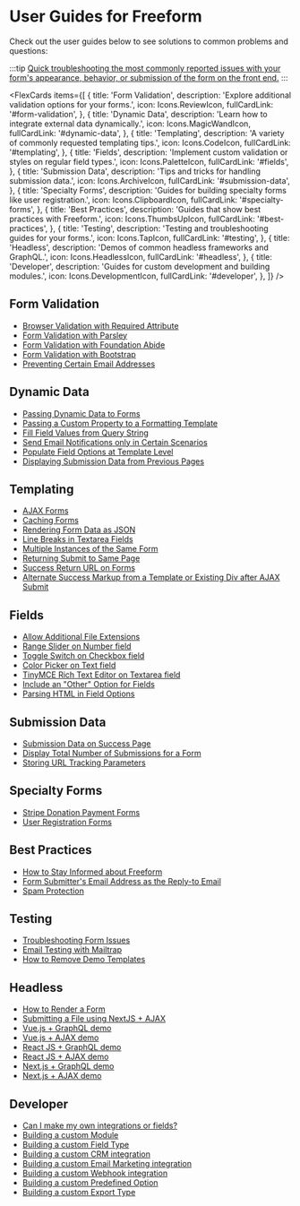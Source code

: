 

# User Guides for Freeform

Check out the user guides below to see solutions to common problems and questions:

:::tip
[Quick troubleshooting the most commonly reported issues with your form's appearance, behavior, or submission of the form on the front end.](./testing/troubleshooting-form-issues.mdx)
:::

<FlexCards
  items={[
    {
      title: 'Form Validation',
      description: 'Explore additional validation options for your forms.',
      icon: Icons.ReviewIcon,
      fullCardLink: '#form-validation',
    },
    {
      title: 'Dynamic Data',
      description: 'Learn how to integrate external data dynamically.',
      icon: Icons.MagicWandIcon,
      fullCardLink: '#dynamic-data',
    },
    {
      title: 'Templating',
      description: 'A variety of commonly requested templating tips.',
      icon: Icons.CodeIcon,
      fullCardLink: '#templating',
    },
    {
      title: 'Fields',
      description:
        'Implement custom validation or styles on regular field types.',
      icon: Icons.PaletteIcon,
      fullCardLink: '#fields',
    },
    {
      title: 'Submission Data',
      description: 'Tips and tricks for handling submission data.',
      icon: Icons.ArchiveIcon,
      fullCardLink: '#submission-data',
    },
    {
      title: 'Specialty Forms',
      description:
        'Guides for building specialty forms like user registration.',
      icon: Icons.ClipboardIcon,
      fullCardLink: '#specialty-forms',
    },
    {
      title: 'Best Practices',
      description: 'Guides that show best practices with Freeform.',
      icon: Icons.ThumbsUpIcon,
      fullCardLink: '#best-practices',
    },
    {
      title: 'Testing',
      description: 'Testing and troubleshooting guides for your forms.',
      icon: Icons.TapIcon,
      fullCardLink: '#testing',
    },
    {
      title: 'Headless',
      description: 'Demos of common headless frameworks and GraphQL.',
      icon: Icons.HeadlessIcon,
      fullCardLink: '#headless',
    },
    {
      title: 'Developer',
      description: 'Guides for custom development and building modules.',
      icon: Icons.DevelopmentIcon,
      fullCardLink: '#developer',
    },
  ]}
/>

## Form Validation

- [Browser Validation with Required Attribute](form-validation/required-attribute.mdx)
- [Form Validation with Parsley](form-validation/form-validation-with-parsley.mdx)
- [Form Validation with Foundation Abide](form-validation/form-validation-with-foundation-abide.mdx)
- [Form Validation with Bootstrap](form-validation/form-validation-with-bootstrap.mdx)
- [Preventing Certain Email Addresses](form-validation/preventing-email-addresses.mdx)

## Dynamic Data

- [Passing Dynamic Data to Forms](dynamic-data/passing-dynamic-data-to-forms.mdx)
- [Passing a Custom Property to a Formatting Template](dynamic-data/passing-custom-property-to-formatting-template.mdx)
- [Fill Field Values from Query String](dynamic-data/fill-field-values-from-query-string.mdx)
- [Send Email Notifications only in Certain Scenarios](dynamic-data/email-notifications-certain-scenarios.mdx)
- [Populate Field Options at Template Level](dynamic-data/populate-field-options-at-template-level.mdx)
- [Displaying Submission Data from Previous Pages](dynamic-data/displaying-submission-data-from-previous-pages.mdx)

## Templating

- [AJAX Forms](./templating/ajax-forms.mdx)
- [Caching Forms](./templating/caching-forms.mdx)
- [Rendering Form Data as JSON](./templating/rendering-form-data-as-json.mdx)
- [Line Breaks in Textarea Fields](./templating/line-breaks-in-textarea-fields.md)
- [Multiple Instances of the Same Form](./templating/multiple-instances-of-same-form.md)
- [Returning Submit to Same Page](./templating/return-same-page.md)
- [Success Return URL on Forms](./templating/success-return-on-forms.mdx)
- [Alternate Success Markup from a Template or Existing Div after AJAX Submit](./templating/ajax-return-loads-success.mdx)

## Fields

- [Allow Additional File Extensions](./fields/allow-additional-file-extensions.mdx)
- [Range Slider on Number field](./fields/range-slider-number.mdx)
- [Toggle Switch on Checkbox field](./fields/toggle-switch-checkbox.mdx)
- [Color Picker on Text field](./fields/color-picker-text.mdx)
- [TinyMCE Rich Text Editor on Textarea field](./fields/tinymce-editor-textarea.mdx)
- [Include an "Other" Option for Fields](./fields/other-option-for-fields.mdx)
- [Parsing HTML in Field Options](./fields/parsing-html-in-field-options.mdx)

## Submission Data

- [Submission Data on Success Page](./submission-data/submission-data-success.md)
- [Display Total Number of Submissions for a Form](./submission-data/total-number-of-submissions-for-form.md)
- [Storing URL Tracking Parameters](./submission-data/storing-url-tracking-parameters.mdx)

## Specialty Forms

- [Stripe Donation Payment Forms](./speciality-forms/stripe-donation-payment.mdx)
- [User Registration Forms](./speciality-forms/user-registration.mdx)

## Best Practices

- [How to Stay Informed about Freeform](./best-practices/stay-informed.mdx)
- [Form Submitter's Email Address as the Reply-to Email](./best-practices/admin-notifications-replyto-submitter.mdx)
- [Spam Protection](./best-practices/spam-protection.mdx)

## Testing

- [Troubleshooting Form Issues](./testing/troubleshooting-form-issues.mdx)
- [Email Testing with Mailtrap](./testing/email-testing-mailtrap.mdx)
- [How to Remove Demo Templates](./testing/remove-demo-templates.mdx)

## Headless

- [How to Render a Form](../headless/graphql/#how-to-render-a-form)
- [Submitting a File using NextJS + AJAX](./headless/submitting-a-file-with-nextjs.mdx)
- [Vue.js + GraphQL demo](./headless/vuejs.mdx)
- [Vue.js + AJAX demo](./headless/vuejs.mdx)
- [React JS + GraphQL demo](./headless/reactjs.mdx)
- [React JS + AJAX demo](./headless/reactjs.mdx)
- [Next.js + GraphQL demo](./headless/nextjs.mdx)
- [Next.js + AJAX demo](./headless/nextjs.mdx)

## Developer

- [Can I make my own integrations or fields?](./developer/custom-integrations.mdx)
- [Building a custom Module](./developer/building-a-custom-module.mdx)
- [Building a custom Field Type](../developer/field-types.mdx)
- [Building a custom CRM integration](../developer/crm.mdx)
- [Building a custom Email Marketing integration](../developer/email-marketing.mdx)
- [Building a custom Webhook integration](../developer/webhooks.mdx)
- [Building a custom Predefined Option](../developer/predefined-options.mdx)
- [Building a custom Export Type](../developer/export-types.mdx)